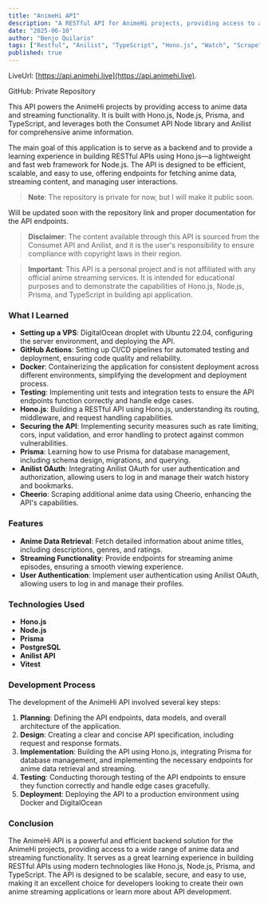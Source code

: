 ```yaml
---
title: "AnimeHi API"
description: "A RESTful API for AnimeHi projects, providing access to anime data and streaming functionality using Hono.js, Node, Prisma, and TypeScript."
date: "2025-06-10"
author: "Benjo Quilario"
tags: ["Restful", "Anilist", "TypeScript", "Hono.js", "Watch", "Scrape"]
published: true
---
```


LiveUrl: [https://api.animehi.live](https://api.animehi.live).

GitHub: Private Repository

This API powers the AnimeHi projects by providing access to anime data and streaming functionality. It is built with Hono.js, Node.js, Prisma, and TypeScript, and leverages both the Consumet API Node library and Anilist for comprehensive anime information.

The main goal of this application is to serve as a backend and to provide a learning experience in building RESTful APIs using Hono.js—a lightweight and fast web framework for Node.js. The API is designed to be efficient, scalable, and easy to use, offering endpoints for fetching anime data, streaming content, and managing user interactions.

> **Note**: The repository is private for now, but I will make it public soon.

Will be updated soon with the repository link and proper documentation for the API endpoints.

> **Disclaimer**: The content available through this API is sourced from the Consumet API and Anilist, and it is the user's responsibility to ensure compliance with copyright laws in their region.

> **Important**: This API is a personal project and is not affiliated with any official anime streaming services. It is intended for educational purposes and to demonstrate the capabilities of Hono.js, Node.js, Prisma, and TypeScript in building api application.

### What I Learned

- **Setting up a VPS**: DigitalOcean droplet with Ubuntu 22.04, configuring the server environment, and deploying the API.
- **GitHub Actions**: Setting up CI/CD pipelines for automated testing and deployment, ensuring code quality and reliability.
- **Docker**: Containerizing the application for consistent deployment across different environments, simplifying the development and deployment process.
- **Testing**: Implementing unit tests and integration tests to ensure the API endpoints function correctly and handle edge cases.
- **Hono.js**: Building a RESTful API using Hono.js, understanding its routing, middleware, and request handling capabilities.
- **Securing the API**: Implementing security measures such as rate limiting, cors, input validation, and error handling to protect against common vulnerabilities.
- **Prisma**: Learning how to use Prisma for database management, including schema design, migrations, and querying.
- **Anilist OAuth**: Integrating Anilist OAuth for user authentication and authorization, allowing users to log in and manage their watch history and bookmarks.
- **Cheerio**: Scraping additional anime data using Cheerio, enhancing the API's capabilities.

### Features

- **Anime Data Retrieval**: Fetch detailed information about anime titles, including descriptions, genres, and ratings.
- **Streaming Functionality**: Provide endpoints for streaming anime episodes, ensuring a smooth viewing experience.
- **User Authentication**: Implement user authentication using Anilist OAuth, allowing users to log in and manage their profiles.

### Technologies Used

- **Hono.js**
- **Node.js**
- **Prisma**
- **PostgreSQL**
- **Anilist API**
- **Vitest**

### Development Process

The development of the AnimeHi API involved several key steps:

1. **Planning**: Defining the API endpoints, data models, and overall architecture of the application.
2. **Design**: Creating a clear and concise API specification, including request and response formats.
3. **Implementation**: Building the API using Hono.js, integrating Prisma for database management, and implementing the necessary endpoints for anime data retrieval and streaming.
4. **Testing**: Conducting thorough testing of the API endpoints to ensure they function correctly and handle edge cases gracefully.
5. **Deployment**: Deploying the API to a production environment using Docker and DigitalOcean

### Conclusion

The AnimeHi API is a powerful and efficient backend solution for the AnimeHi projects, providing access to a wide range of anime data and streaming functionality. It serves as a great learning experience in building RESTful APIs using modern technologies like Hono.js, Node.js, Prisma, and TypeScript. The API is designed to be scalable, secure, and easy to use, making it an excellent choice for developers looking to create their own anime streaming applications or learn more about API development.
